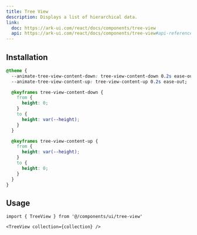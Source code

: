 ```yaml
---
title: Tree View
description: Displays a list of hierarchical data.
link:
  doc: https://ark-ui.com/react/docs/components/tree-view
  api: https://ark-ui.com/react/docs/components/tree-view#api-reference
---
```


<ComponentPreview name='tree-view/tree-view' />

## Installation

```css title='app/globals.css'
@theme {
  --animate-tree-view-content-down: tree-view-content-down 0.2s ease-out;
  --animate-tree-view-content-up: tree-view-content-up 0.2s ease-out;

  @keyframes tree-view-content-down {
    from {
      height: 0;
    }
    to {
      height: var(--height);
    }
  }

  @keyframes tree-view-content-up {
    from {
      height: var(--height);
    }
    to {
      height: 0;
    }
  }
}
```

## Usage

```tsx
import { TreeView } from '@/components/ui/tree-view'
```

```tsx
<TreeView collection={collection} />
```
